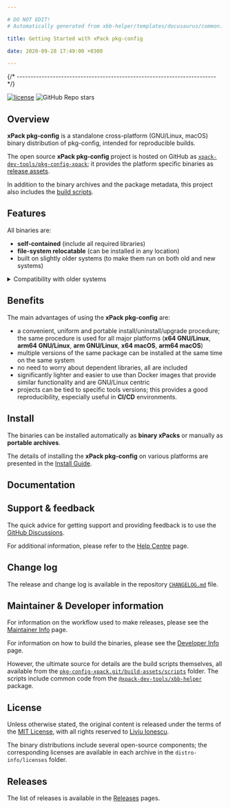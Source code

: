 ```yaml
---

# DO NOT EDIT!
# Automatically generated from xbb-helper/templates/docusaurus/common.

title: Getting Started with xPack pkg-config

date: 2020-09-28 17:49:00 +0300

---
```



{/* ------------------------------------------------------------------------ */}

[![license](https://img.shields.io/github/license/xpack-dev-tools/pkg-config-xpack)](https://github.com/xpack-dev-tools/pkg-config-xpack/blob/xpack/LICENSE)
![GitHub Repo stars](https://img.shields.io/github/stars/xpack-dev-tools/pkg-config-xpack)

## Overview

**xPack pkg-config** is a standalone
cross-platform (GNU/Linux, macOS)
binary distribution of pkg-config,
intended for reproducible builds.

<Overview/>

The open source **xPack pkg-config** project is hosted on GitHub as
[`xpack-dev-tools/pkg-config-xpack`](https://github.com/xpack-dev-tools/pkg-config-xpack);
it provides the platform specific binaries as
[release assets](https://github.com/xpack-dev-tools/pkg-config-xpack/releases).

In addition to the binary archives and the package metadata,
this project also includes the
[build scripts](https://github.com/xpack-dev-tools/pkg-config-xpack/tree/xpack/build-assets/scripts).

<UpgradeNotice/>

## Features

All binaries are:

- **self-contained** (include all required libraries)
- **file-system relocatable** (can be installed in any location)
- built on slightly older systems (to make them run on both old and new systems)

<details>
<summary>Compatibility with older systems</summary>

Given that most operating systems maintain significant compatibility
with older versions, building an application on an older system ensures
that the same binary can run on newer versions. Conversely, building an
application on a newer system may utilize library features that are
not available in older versions, making backward compatibility less
feasible.

</details>

## Benefits

The main advantages of using the **xPack pkg-config** are:

- a convenient, uniform and portable install/uninstall/upgrade
procedure; the same procedure is used for all major
  platforms (**x64 GNU/Linux**, **arm64 GNU/Linux**, **arm GNU/Linux**, **x64 macOS**, **arm64 macOS**)
- multiple versions of the same package can be installed at the same time on
  the same system
- no need to worry about dependent libraries, all are included
- significantly lighter and easier to use than Docker images that provide
  similar functionality and are GNU/Linux centric
- projects can be tied to specific tools versions; this provides a good
  reproducibility, especially useful in **CI/CD** environments.

<OtherBenefits/>

<Compatibility/>

## Install

The binaries can be installed automatically as **binary xPacks** or manually as
**portable archives**.

The details of installing the **xPack pkg-config** on various platforms are
presented in the
[Install Guide](/docs/install/).

## Documentation

<Documentation/>

<ReleaseSchedule/>

## Support & feedback

The quick advice for getting support and providing feedback is to use the
[GitHub Discussions](https://github.com/xpack-dev-tools/pkg-config-xpack/discussions/).

For additional information, please refer to the
[Help Centre](/docs/support/) page.

## Change log

The release and change log is available in the repository
[`CHANGELOG.md`](https://github.com/xpack-dev-tools/pkg-config-xpack/blob/xpack/CHANGELOG.md) file.

## Maintainer & Developer information

For information on the workflow used to make releases, please see the
[Maintainer Info](/docs/maintainer/) page.

For information on how to build the binaries, please see the
[Developer Info](/docs/developer/) page.

However, the ultimate source for details are the build scripts themselves,
all available from the
[`pkg-config-xpack.git/build-assets/scripts`](https://github.com/xpack-dev-tools/pkg-config-xpack/tree/xpack/build-assets/scripts/)
folder. The scripts include common code from the [`@xpack-dev-tools/xbb-helper`](https://github.com/xpack-dev-tools/xbb-helper-xpack) package.

## License

Unless otherwise stated, the original content is released under the terms of the
[MIT License](https://opensource.org/licenses/mit/),
with all rights reserved to
[Liviu Ionescu](https://github.com/ilg-ul).

The binary distributions include several open-source components; the
corresponding licenses are available in each archive in the
`distro-info/licenses` folder.

## Releases

The list of releases is available in the [Releases](/docs/releases/) pages.
